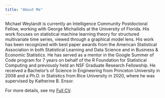 ```yaml
---
title: "About Me"
---
```


Michael Weylandt is currently an Intelligence Community
Postdoctoral Fellow, working with George Michailidis at the University
of Florida. His work focuses on statistical machine learning theory
for structured multivariate time series, viewed through a graphical
model lens. His work has been recognized with best paper awards from
the American Statistical Association in both Statistical Learning and
Data Science and in Business & Economic Statistics. He has served as a
mentor in the Google Summer of Code program for 7 years on behalf of
the R Foundation for Statistical Computing and previously held an NSF
Graduate Research Fellowship. He received a Bachelor's of Science in Engineering
from Princeton University in 2008 and a Ph.D. in Statistics from Rice University
in 2020, where he was supervised by Katherine B. Ensor.

For more details, see my [Full CV](assets/Weylandt_CV.pdf).
